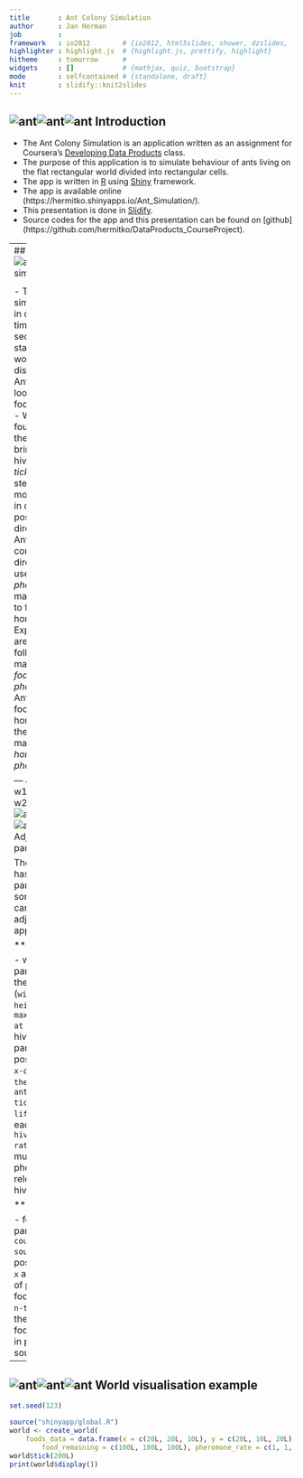 ```yaml
---
title       : Ant Colony Simulation
author      : Jan Herman
job         : 
framework   : io2012        # {io2012, html5slides, shower, dzslides, ...}
highlighter : highlight.js  # {highlight.js, prettify, highlight}
hitheme     : tomorrow      # 
widgets     : []            # {mathjax, quiz, bootstrap}
mode        : selfcontained # {standalone, draft}
knit        : slidify::knit2slides
---
```


##  ![ant](shinyapp/www/ant2.png)![ant](shinyapp/www/ant2.png)![ant](shinyapp/www/ant2.png) Introduction 

- The Ant Colony Simulation is an application written as an assignment for
Coursera's
[Developing Data Products](https://www.coursera.org/learn/data-products) class.
- The purpose of this application is to simulate behaviour of ants living on the flat
rectangular world divided into rectangular cells.
- The app is written in [R](https://www.r-project.org/) using
[Shiny](http://shiny.rstudio.com/) framework.
- The app is available online (https://hermitko.shinyapps.io/Ant_Simulation/).
- This presentation is done in [Slidify](http://slidify.org/).
- Source codes for the app and this presentation can be found on [github]
(https://github.com/hermitko/DataProducts_CourseProject).

---
##  ![ant](shinyapp/www/ant2.png)![ant](shinyapp/www/ant2.png)![ant](shinyapp/www/ant2.png) Rules of simulation 

<style>
em {font-style:italic; color:#55f}
</style>

- The simulation runs in discrete time.
- Each second the state of the world is displayed.
- Ants are looking for food sources.
- When they found food, they try to bring it to the hive.
- In every _tick_ (time step), each ant move one step in one of eight
possible directions.
- Ants aren't communicating directly, they use _pheromones_ to mark their path
to food / to home.
- Exploring ants are likely to follow the path marked by
_food pheromones_.
- Ants that bring food back home follow the path marked by
_home pheromones_.

--- &twocol w1:48% w2:68%
## ![ant](shinyapp/www/ant2.png)![ant](shinyapp/www/ant2.png)![ant](shinyapp/www/ant2.png) Adjustable parameters 

The simulation has a lots of parameters, some of them can be adjusted in the app:

*** =left

- world parameters
  - the dimensions (`width` and `height`) 
  - `maximum ants at one place` 
- hive parameters
  - position (`the x-coord` and `the y-coord`)
  - `ants born each tick` 
  - `lifespan` of each ant
  - `hive pheromone rate` – how much home pheromones 
  release the hive itself)

*** =right

- food sources parameters
  - `count of food sources`
  - position (`n-th x` and `n-th y`) of particular food source
  - `n-th amount` –  the amount of food available in particular source
  

---

## ![ant](shinyapp/www/ant2.png)![ant](shinyapp/www/ant2.png)![ant](shinyapp/www/ant2.png) World visualisation example

```r
set.seed(123)
```

```r
source("shinyapp/global.R")
world <- create_world(
    foods_data = data.frame(x = c(20L, 20L, 10L), y = c(20L, 10L, 20L),
        food_remaining = c(100L, 100L, 100L), pheromone_rate = c(1, 1, 1)))
world$tick(200L)
print(world$display())
```


